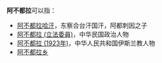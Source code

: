 '''阿不都拉'''可以指：
* [[阿不都拉哈汗|阿不都拉哈汗]]，东察合台汗国汗，阿都刺因之子
* [[阿不都拉_(立法委員)|阿不都拉 (立法委員)]]，中华民国政治人物
* [[阿不都拉_(1923年)|阿不都拉 (1923年)]]，中华人民共和国伊斯兰教人物
* [[阿不都拉乡|阿不都拉乡]]

{{Disambiguation|A|Cat=四字人名译名消歧义}}